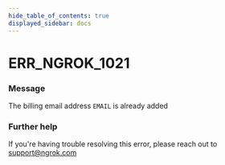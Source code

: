 ```yaml
---
hide_table_of_contents: true
displayed_sidebar: docs
---
```



# ERR_NGROK_1021

### Message

The billing email address `EMAIL` is already added

### Further help

If you're having trouble resolving this error, please reach out to [support@ngrok.com](mailto:support@ngrok.com?subject=Help%20with%20ERR_NGROK_1021)

<ErrorDetails error="err_ngrok_1021" />
